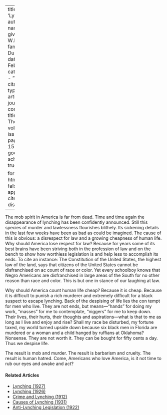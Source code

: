 
---
title: 'Lynching'
author:
  - name:
      given: W.E.B.
      family: Du Bois
date: Feb. 1911
categories: 
  - ""
citation: 
  type: article-journal
  container-title: The Crisis
  volume: 2
  issue: 4
  page: 158-159
google-scholar: true

format:
  html:
    toc: false
    appendix-cite-as: display
---


The mob spirit in America is far from dead. Time and time again the disappearance of lynching has been confidently announced. Still this species of murder and lawlessness flourishes blithely. Its sickening details in the last few weeks have been as bad as could be imagined. The cause of this is obvious: a disrespect for law and a growing cheapness of human life. Why should America lose respect for law? Because for years some of its best brains have been striving both in the profession of law and on the bench to show how worthless legislation is and help­ less to accomplish its ends. To cite an instance: The Constitution of the United States, the highest law of the land, says that citizens of the United States cannot be disfranchised on ac­ count of race or color. Yet every schoolboy knows that Negro Americans are disfranchised in large areas of the South for no other reason than race and color. This is but one in­ stance of our laughing at law.

Why should America count human life cheap? Because it is cheap. Because it is difficult to punish a rich murderer and extremely difficult for a black suspect to escape lynching. Back of the despising of life lies the con­ tempt for men who live. They are not ends, but means---"hands" for doing my work, "masses" for me to contemplate, "niggers" for me to keep down. Their lives, their hurts, their thoughts and aspirations---what is that to me as long as I live and enjoy and rise? Shall my race be disturbed, my fortune taxed, my world turned upside down because six black men in Florida are murdered or a woman and a child hanged by ruffians at Oklahoma? Nonsense. They are not worth it. They can be bought for fifty cents a day. Thus we despise life.

The result is mob and murder. The result is barbarism and cruelty. The result is human hatred. Come, Americans who love America, is it not time to rub our eyes and awake and act?

<!-- Similar articles start here -->
<div  class="clear-wrap"></div>

#### Related Articles

* [Lynching (1927)](/Volumes/33/04/lynching.html)
* [Lynching (1926)](/Volumes/32/01/lynching.html)
* [Crime and Lynching (1912)](/Volumes/03/03/crime_and_lynching.html)
* [Causes of Lynching (1931)](/Volumes/38/04/causes_of_lynching.html)
* [Anti-Lynching Legislation (1922)](/Volumes/22/01/anti-lynching_legislation.html)

<!-- Similar articles end here -->